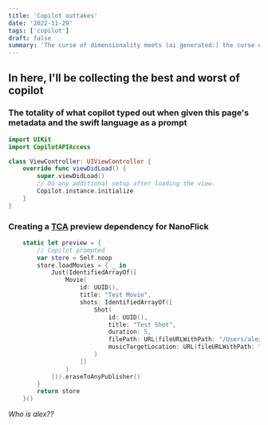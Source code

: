 ```yaml
---
title: 'Copilot outtakes'
date: '2022-11-29'
tags: ['copilot']
draft: false
summary: 'The curse of dimensionality meets (ai generated:) the curse of copilot'
---
```


## In here, I'll be collecting the best and worst of copilot

### The totality of what copilot typed out when given this page's metadata and the swift language as a prompt
```swift
import UIKit
import CopilotAPIAccess

class ViewController: UIViewController {
    override func viewDidLoad() {
        super.viewDidLoad()
        // Do any additional setup after loading the view.
        Copilot.instance.initialize
    }
}
```

### Creating a [TCA](https://github.com/pointfreeco/swift-composable-architecture) preview dependency for NanoFlick

```swift
    static let preview = {
        // Copilot prompted
        var store = Self.noop
        store.loadMovies = { _ in
            Just(IdentifiedArrayOf([
                Movie(
                    id: UUID(),
                    title: "Test Movie",
                    shots: IdentifiedArrayOf([
                        Shot(
                            id: UUID(),
                            title: "Test Shot",
                            duration: 5,
                            filePath: URL(fileURLWithPath: "/Users/alex/Desktop/Screen Recording 2021-05-01 at 11.34.01 AM.mov"),
                            musicTargetLocation: URL(fileURLWithPath: "/Users/alex/Desktop/Screen Recording 2021-05-01 at 11.34.01 AM.mov")
                        )
                    ])
                )
            ])).eraseToAnyPublisher()
        }
        return store
    }()
```
_Who is alex??_